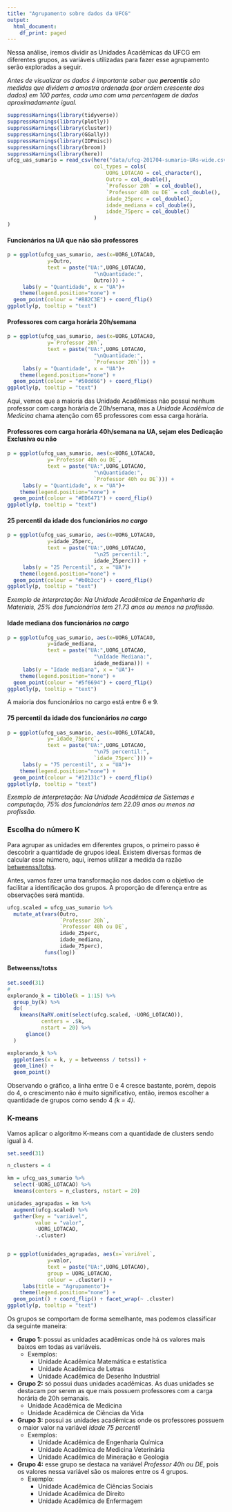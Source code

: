 ```yaml
---
title: "Agrupamento sobre dados da UFCG"
output:
  html_document:
    df_print: paged
---
```


Nessa análise, iremos dividir as Unidades Acadêmicas da UFCG em diferentes grupos, as variáveis utilizadas para fazer esse agrupamento serão exploradas a seguir. </br>

*Antes de visualizar os dados é importante saber que **percentis** são medidas que dividem a amostra ordenada (por ordem crescente dos dados) em 100 partes, cada uma com uma percentagem de dados aproximadamente igual.*

```r
suppressWarnings(library(tidyverse))
suppressWarnings(library(plotly))
suppressWarnings(library(cluster))
suppressWarnings(library(GGally))
suppressWarnings(library(IDPmisc))
suppressWarnings(library(broom))
suppressWarnings(library(here))
ufcg_uas_sumario = read_csv(here("data/ufcg-201704-sumario-UAs-wide.csv"), 
                            col_types = cols(
                                UORG_LOTACAO = col_character(),
                                Outro = col_double(),
                                `Professor 20h` = col_double(),
                                `Professor 40h ou DE` = col_double(),
                                idade_25perc = col_double(),
                                idade_mediana = col_double(),
                                idade_75perc = col_double()
                            )
)

```

#### Funcionários na UA que não são professores

```r
p = ggplot(ufcg_uas_sumario, aes(x=UORG_LOTACAO, 
             y=Outro,
             text = paste("UA:",UORG_LOTACAO,
                            "\nQuantidade:",
                            Outro))) +
     labs(y = "Quantidade", x = "UA")+
    theme(legend.position="none") +
  geom_point(colour = "#882C3E") + coord_flip()
ggplotly(p, tooltip = "text")
```


#### Professores com carga horária 20h/semana

```r
p = ggplot(ufcg_uas_sumario, aes(x=UORG_LOTACAO, 
             y=`Professor 20h`,
             text = paste("UA:",UORG_LOTACAO,
                            "\nQuantidade:",
                            `Professor 20h`))) +
     labs(y = "Quantidade", x = "UA")+
    theme(legend.position="none") +
  geom_point(colour = "#50dd66") + coord_flip()
ggplotly(p, tooltip = "text")
```
Aqui, vemos que a maioria das Unidade Acadêmicas não possui nenhum professor com carga horária de 20h/semana, mas a *Unidade Acadêmica de Medicina* chama atenção com 65 professores com essa carga horária.

#### Professores com carga horária 40h/semana na UA, sejam eles Dedicação Exclusiva ou não

```r
p = ggplot(ufcg_uas_sumario, aes(x=UORG_LOTACAO, 
             y=`Professor 40h ou DE`,
             text = paste("UA:",UORG_LOTACAO,
                            "\nQuantidade:",
                            `Professor 40h ou DE`))) +
     labs(y = "Quantidade", x = "UA")+
    theme(legend.position="none") +
  geom_point(colour = "#ED6471") + coord_flip()
ggplotly(p, tooltip = "text")
```


#### 25 percentil da idade dos funcionários *no cargo* 

```r
p = ggplot(ufcg_uas_sumario, aes(x=UORG_LOTACAO, 
             y=idade_25perc,
             text = paste("UA:",UORG_LOTACAO,
                            "\n25 percentil:",
                            idade_25perc))) +
     labs(y = "25 Percentil", x = "UA")+
    theme(legend.position="none") +
  geom_point(colour = "#b0b3cc") + coord_flip()
ggplotly(p, tooltip = "text")
```

*Exemplo de interpretação: Na Unidade Acadêmica de Engenharia de Materiais, 25% dos funcionários tem 21.73 anos ou menos na profissão.*

#### Idade mediana dos funcionários *no cargo* 

```r
p = ggplot(ufcg_uas_sumario, aes(x=UORG_LOTACAO, 
             y=idade_mediana,
             text = paste("UA:",UORG_LOTACAO,
                            "\nIdade Mediana:",
                            idade_mediana))) +
     labs(y = "Idade mediana", x = "UA")+
    theme(legend.position="none") +
  geom_point(colour = "#5f6694") + coord_flip()
ggplotly(p, tooltip = "text")
```

A maioria dos funcionários no cargo está entre 6 e 9.

#### 75 percentil da idade dos funcionários *no cargo* 

```r
p = ggplot(ufcg_uas_sumario, aes(x=UORG_LOTACAO, 
             y=`idade_75perc`,
             text = paste("UA:",UORG_LOTACAO,
                            "\n75 percentil:",
                            `idade_75perc`))) +
     labs(y = "75 percentil", x = "UA")+
    theme(legend.position="none") +
  geom_point(colour = "#12131c") + coord_flip()
ggplotly(p, tooltip = "text")
```


*Exemplo de interpretação: Na Unidade Acadêmica de Sistemas e computação, 75% dos funcionários tem 22.09 anos ou menos na profissão.*


### Escolha do número K

Para agrupar as unidades em diferentes grupos, o primeiro passo é descobrir a quantidade de grupos ideal. Existem diversas formas de calcular esse número, aqui, iremos utilizar a medida da razão [betweenss/totss](https://github.com/nazareno/ciencia-de-dados-1/blob/master/3-Agrupamento-e-PCA/2-kmeans-e-mais-exemplos.Rmd#betweentotss). </br>

Antes, vamos fazer uma transformação nos dados com o objetivo de facilitar a identificação dos grupos. A proporção de diferença entre as observações será mantida.

```r
ufcg.scaled = ufcg_uas_sumario %>% 
  mutate_at(vars(Outro,
                 `Professor 20h`,
                 `Professor 40h ou DE`,
                 idade_25perc,
                 idade_mediana,
                 idade_75perc),
            funs(log))

```

#### Betweenss/totss

```r
set.seed(31)
# 
explorando_k = tibble(k = 1:15) %>%
  group_by(k) %>% 
  do(
    kmeans(NaRV.omit(select(ufcg.scaled, -UORG_LOTACAO)),
           centers = .$k,
           nstart = 20) %>% 
      glance()
  )

explorando_k %>% 
  ggplot(aes(x = k, y = betweenss / totss)) +
  geom_line() +
  geom_point()

```

Observando o gráfico, a linha entre 0 e 4 cresce bastante, porém, depois do 4, o crescimento não é muito significativo, então, iremos escolher a quantidade de grupos como sendo 4 *(k = 4)*.

### K-means

Vamos aplicar o algoritmo K-means com a quantidade de clusters sendo igual à 4.

```r
set.seed(31)

n_clusters = 4

km = ufcg_uas_sumario %>% 
  select(-UORG_LOTACAO) %>% 
  kmeans(centers = n_clusters, nstart = 20)

unidades_agrupadas = km %>% 
  augment(ufcg.scaled) %>% 
  gather(key = "variável",
         value = "valor",
         -UORG_LOTACAO,
         -.cluster)


p = ggplot(unidades_agrupadas, aes(x=`variável`, 
             y=valor,
             text = paste("UA:",UORG_LOTACAO),
             group = UORG_LOTACAO,
             colour = .cluster)) +
     labs(title = "Agrupamento")+
    theme(legend.position="none") +
  geom_point() + coord_flip() + facet_wrap(~ .cluster)
ggplotly(p, tooltip = "text")

```

Os grupos se comportam de forma semelhante, mas podemos classificar da seguinte maneira:

* **Grupo 1:** possui as unidades acadêmicas onde há os valores mais baixos em todas as variáveis. 
    + Exemplos:
        + Unidade Acadêmica Matemática e estatística
        + Unidade Acadêmica de Letras
        + Unidade Acadêmica de Desenho Industrial
* **Grupo 2:** só possui duas unidades acadêmicas. As duas unidades se destacam por serem as que mais possuem professores com a carga horária de 20h semanais.
    + Unidade Acadêmica de Medicina
    + Unidade Acadêmica de Ciências da Vida
* **Grupo 3:** possui as unidades acadêmicas onde os professores possuem o maior valor na variável *Idade 75 percentil*
    + Exemplos:
        + Unidade Acadêmica de Engenharia Química
        + Unidade Acadêmica de Medicina Veterinária
        + Unidade Acadêmica de Mineração e Geologia
* **Grupo 4:** esse grupo se destaca na variável *Professor 40h ou DE*, pois os valores nessa variável são os maiores entre os 4 grupos.
    + Exemplo:
        + Unidade Acadêmica de Ciências Sociais
        + Unidade Acadêmica de Direito
        + Unidade Acadêmica de Enfermagem



